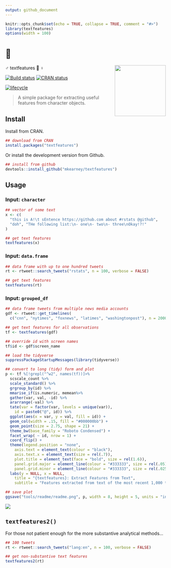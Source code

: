 ```yaml
---
output: github_document
---
```


```r
knitr::opts_chunk$set(echo = TRUE, collapse = TRUE, comment = "#>")
library(textfeatures)
options(width = 100)
```

# 👷
♂️ textfeatures 👷
♀️ <img src="man/figures/logo.png" width="160px" align="right" /> 

[![Build status](https://travis-ci.org/mkearney/textfeatures.svg?branch=master)](https://travis-ci.org/mkearney/textfeatures)
[![CRAN status](https://www.r-pkg.org/badges/version/textfeatures)](https://cran.r-project.org/package=textfeatures)

[![lifecycle](https://img.shields.io/badge/lifecycle-experimental-orange.svg)](https://www.tidyverse.org/lifecycle/#experimental)

> A simple package for extracting useful features from character objects.

## Install

Install from CRAN.

```r
## download from CRAN
install.packages("textfeatures")
```

Or install the development version from Github.

```r
## install from github
devtools::install_github("mkearney/textfeatures")
```

## Usage

### Input: `character`

```r
## vector of some text
x <- c(
  "this is A!\t sEntence https://github.com about #rstats @github",
  "doh", "THe following list:\n- one\n- two\n- three\nOkay!?!"
)

## get text features
textfeatures(x)
```

### Input: `data.frame`

```r
## data frame with up to one hundred tweets
rt <- rtweet::search_tweets("rstats", n = 100, verbose = FALSE)

## get text features
textfeatures(rt)
```

### Input: `grouped_df`

```r
## data frame tweets from multiple news media accounts
gdf <- rtweet::get_timelines(
  c("cnn", "nytimes", "foxnews", "latimes", "washingtonpost"), n = 2000)

## get text features for all observations
tf <- textfeatures(gdf)

## override id with screen names
tf$id <- gdf$screen_name

## load the tidyverse
suppressPackageStartupMessages(library(tidyverse))

## convert to long (tidy) form and plot
p <- tf %[!grepl("^w2", names(tf))]>%
  scscale_count %>%
  scale_standard() %>%
  grgroup_by(id) %>%
  mmarise_if(is.numeric, memean%>%
  gather(var, val, -id) %>%
  ararrange(-val) %>%
  tate(var = factor(var, levels = unique(var)), 
    id = paste0("@", id)) %>%
  ggplot(aes(x = var, y = val, fill = id)) + 
  geom_col(width = .15, fill = "#000000bb") +
  geom_point(size = 2.75, shape = 21) + 
  theme_bw(base_family = "Roboto Condensed") + 
  facet_wrap( ~ id, nrow = 1) + 
  coord_flip() + 
  theme(legend.position = "none",
    axis.text = element_text(colour = "black"),
    axis.text.x = element_text(size = rel(.7)),
    plot.title = element_text(face = "bold", size = rel(1.6)),
    panel.grid.major = element_line(colour = "#333333", size = rel(.05)),
    panel.grid.minor = element_line(colour = "#333333", size = rel(.025))) + 
  labs(y = NULL, x = NULL,
    title = "{textfeatures}: Extract Features from Text",
    subtitle = "Features extracted from text of the most recent 1,000 tweets posted by each news media account")

## save plot
ggsave("tools/readme/readme.png", p, width = 8, height = 5, units = "in")
```


<p style='align:center'><img src='tools/readme/readme.png' max-width="600px" /></p>




## `textfeatures2()`

For those not patient enough for the more substantive analytical methods...

```r
## 100 tweets
rt <- rtweet::search_tweets("lang:en", n = 100, verbose = FALSE)

## get non-substantive text features
textfeatures2(rt)
```
